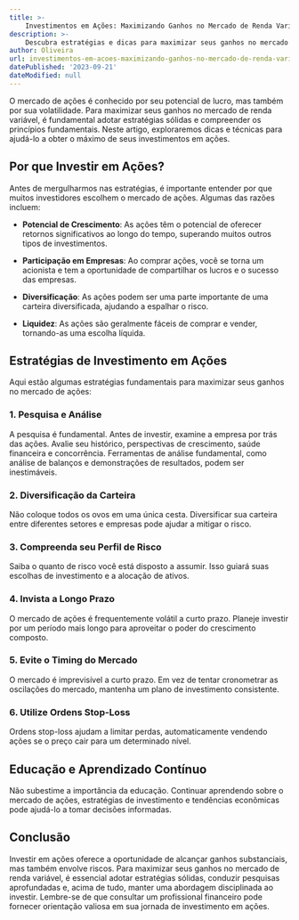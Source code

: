 ```yaml
---
title: >-
    Investimentos em Ações: Maximizando Ganhos no Mercado de Renda Variável
description: >-
    Descubra estratégias e dicas para maximizar seus ganhos no mercado de ações, uma opção de investimento de renda variável.
author: Oliveira
url: investimentos-em-acoes-maximizando-ganhos-no-mercado-de-renda-variavel
datePublished: '2023-09-21'
dateModified: null
---
```


O mercado de ações é conhecido por seu potencial de lucro, mas também por sua volatilidade. Para maximizar seus ganhos no mercado de renda variável, é fundamental adotar estratégias sólidas e compreender os princípios fundamentais. Neste artigo, exploraremos dicas e técnicas para ajudá-lo a obter o máximo de seus investimentos em ações.

## Por que Investir em Ações?

Antes de mergulharmos nas estratégias, é importante entender por que muitos investidores escolhem o mercado de ações. Algumas das razões incluem:

- **Potencial de Crescimento**: As ações têm o potencial de oferecer retornos significativos ao longo do tempo, superando muitos outros tipos de investimentos.

- **Participação em Empresas**: Ao comprar ações, você se torna um acionista e tem a oportunidade de compartilhar os lucros e o sucesso das empresas.

- **Diversificação**: As ações podem ser uma parte importante de uma carteira diversificada, ajudando a espalhar o risco.

- **Liquidez**: As ações são geralmente fáceis de comprar e vender, tornando-as uma escolha líquida.

## Estratégias de Investimento em Ações

Aqui estão algumas estratégias fundamentais para maximizar seus ganhos no mercado de ações:

### 1. **Pesquisa e Análise**

A pesquisa é fundamental. Antes de investir, examine a empresa por trás das ações. Avalie seu histórico, perspectivas de crescimento, saúde financeira e concorrência. Ferramentas de análise fundamental, como análise de balanços e demonstrações de resultados, podem ser inestimáveis.

### 2. **Diversificação da Carteira**

Não coloque todos os ovos em uma única cesta. Diversificar sua carteira entre diferentes setores e empresas pode ajudar a mitigar o risco.

### 3. **Compreenda seu Perfil de Risco**

Saiba o quanto de risco você está disposto a assumir. Isso guiará suas escolhas de investimento e a alocação de ativos.

### 4. **Invista a Longo Prazo**

O mercado de ações é frequentemente volátil a curto prazo. Planeje investir por um período mais longo para aproveitar o poder do crescimento composto.

### 5. **Evite o Timing do Mercado**

O mercado é imprevisível a curto prazo. Em vez de tentar cronometrar as oscilações do mercado, mantenha um plano de investimento consistente.

### 6. **Utilize Ordens Stop-Loss**

Ordens stop-loss ajudam a limitar perdas, automaticamente vendendo ações se o preço cair para um determinado nível.

## Educação e Aprendizado Contínuo

Não subestime a importância da educação. Continuar aprendendo sobre o mercado de ações, estratégias de investimento e tendências econômicas pode ajudá-lo a tomar decisões informadas.

## Conclusão

Investir em ações oferece a oportunidade de alcançar ganhos substanciais, mas também envolve riscos. Para maximizar seus ganhos no mercado de renda variável, é essencial adotar estratégias sólidas, conduzir pesquisas aprofundadas e, acima de tudo, manter uma abordagem disciplinada ao investir. Lembre-se de que consultar um profissional financeiro pode fornecer orientação valiosa em sua jornada de investimento em ações.

